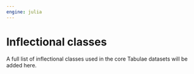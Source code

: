 ```yaml
---
engine: julia
---
```


# Inflectional classes


::: {.callout-caution title="Contents TBA"}
A full list of inflectional classes used in the core Tabulae datasets will be 
added here.
:::
